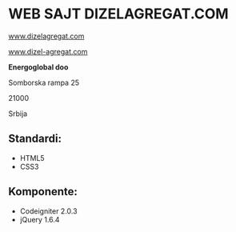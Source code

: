= WEB SAJT DIZELAGREGAT.COM =



[http://www.dizelagregat.com/ www.dizelagregat.com]

[http://www.dizel-agregat.com/ www.dizel-agregat.com]




'''Energoglobal doo'''

Somborska rampa 25

21000

Srbija



== Standardi: ==
* HTML5
* CSS3



== Komponente: ==
* Codeigniter 2.0.3
* jQuery 1.6.4


